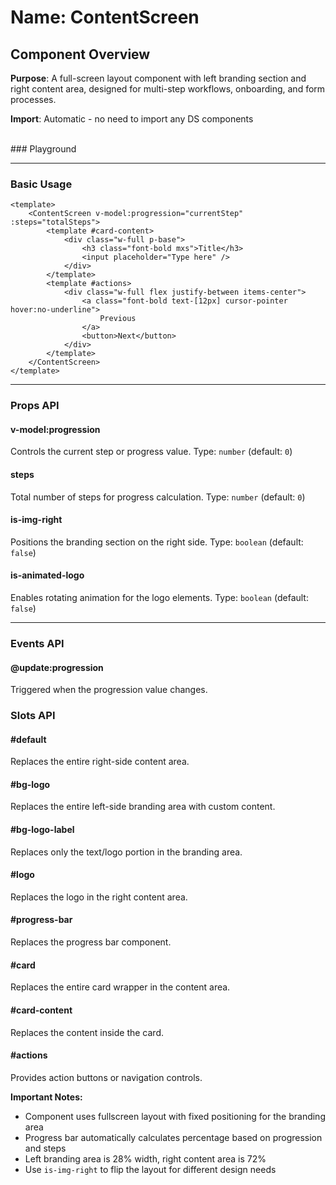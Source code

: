 
<Meta of={ContentScreen} />

# Name: ContentScreen
## Component Overview

**Purpose**: A full-screen layout component with left branding section and right content area, designed for multi-step workflows, onboarding, and form processes.

**Import**: Automatic - no need to import any DS components

<br />
### Playground

<Canvas layout="fullscreen" of={ContentScreen.Primary} />
<Controls />

---

### Basic Usage

```vue
<template>
    <ContentScreen v-model:progression="currentStep" :steps="totalSteps">
        <template #card-content>
            <div class="w-full p-base">
                <h3 class="font-bold mxs">Title</h3>
                <input placeholder="Type here" />
            </div>
        </template>
        <template #actions>
            <div class="w-full flex justify-between items-center">
                <a class="font-bold text-[12px] cursor-pointer hover:no-underline">
                    Previous
                </a>
                <button>Next</button>
            </div>
        </template>
    </ContentScreen>
</template>
```

<Canvas sourceState="none" layout="fullscreen" of={ContentScreen.Primary} />

---

### Props API

#### v-model:progression
Controls the current step or progress value. Type: `number` (default: `0`)

#### steps
Total number of steps for progress calculation. Type: `number` (default: `0`)

#### is-img-right
Positions the branding section on the right side. Type: `boolean` (default: `false`)

<Canvas sourceState="none" layout="fullscreen" of={ContentScreen.IsImgRight} />

#### is-animated-logo
Enables rotating animation for the logo elements. Type: `boolean` (default: `false`)

---

### Events API

#### @update:progression
Triggered when the progression value changes.

### Slots API

#### #default
Replaces the entire right-side content area.

<Canvas sourceState="none" layout="fullscreen" of={ContentScreen.Default} />

#### #bg-logo
Replaces the entire left-side branding area with custom content.

<Canvas sourceState="none" layout="fullscreen" of={ContentScreen.BgLogo} />

#### #bg-logo-label
Replaces only the text/logo portion in the branding area.

<Canvas sourceState="none" layout="fullscreen" of={ContentScreen.BgLogoText} />

#### #logo
Replaces the logo in the right content area.

<Canvas sourceState="none" layout="fullscreen" of={ContentScreen.Logo} />

#### #progress-bar
Replaces the progress bar component.

<Canvas sourceState="none" layout="fullscreen" of={ContentScreen.ProgressBar} />

#### #card
Replaces the entire card wrapper in the content area.

<Canvas sourceState="none" of={ContentScreen.Card} />

#### #card-content
Replaces the content inside the card.

<Canvas sourceState="none" layout="fullscreen" of={ContentScreen.CardContent} />

#### #actions
Provides action buttons or navigation controls.

<Canvas sourceState="none" layout="fullscreen" of={ContentScreen.Actions} />

**Important Notes:**
- Component uses fullscreen layout with fixed positioning for the branding area
- Progress bar automatically calculates percentage based on progression and steps
- Left branding area is 28% width, right content area is 72%
- Use `is-img-right` to flip the layout for different design needs